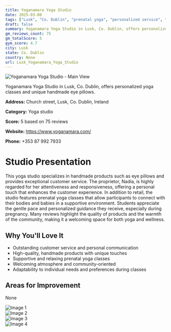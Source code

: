 ```yaml
---
title: Yoganamara Yoga Studio
date: 2025-03-08
tags: ["Lusk", "Co. Dublin", "prenatal yoga", "personalized service", "handmade products", "Lusk"]  
draft: false
summary: Yoganamara Yoga Studio in Lusk, Co. Dublin, offers personalized yoga classes and unique handmade eye pillows.
gm_reviews_count: 75
gm_totalScore: 5
gym_score: 4.7
city: Lusk
state: Co. Dublin
country: None
url: Lusk_Yoganamara_Yoga_Studio
---
```


<div className="aspect-[16/9] relative my-8">
  <img 
    src="https://lh5.googleusercontent.com/p/AF1QipPfGy7Qg0l4XVLyBrM0TSYp7xAHjqTnP-1idPvO=w1920-h1080-k-no"
    alt="Yoganamara Yoga Studio - Main View"
    className="object-cover absolute inset-0 w-full h-full rounded-lg"
  />
</div>

Yoganamara Yoga Studio in Lusk, Co. Dublin, offers personalized yoga classes and unique handmade eye pillows.

**Address:** Church street, Lusk, Co. Dublin, Ireland

**Category:** Yoga studio

**Score:** 5 based on 75 reviews

**Website:** https://www.yoganamara.com/

**Phone:** +353 87 992 7933

# Studio Presentation

This yoga studio specializes in handmade products such as eye pillows and provides exceptional customer service. The proprietor, Nadia, is highly regarded for her attentiveness and responsiveness, offering a personal touch that enhances the customer experience. In addition to retail, the studio features prenatal yoga classes that allow participants to connect with their bodies and babies in a supportive environment. Students appreciate the gentle pace and personalized guidance they receive, especially during pregnancy. Many reviews highlight the quality of products and the warmth of the community, making it a welcoming space for both yoga and wellness.

## Why You'll Love It

- Outstanding customer service and personal communication
- High-quality, handmade products with unique touches
- Supportive and relaxing prenatal yoga classes
- Welcoming atmosphere and community-oriented
- Adaptability to individual needs and preferences during classes

## Areas for Improvement

None

<div className="grid grid-cols-1 xl:grid-cols-2 gap-4 my-8">
<div className="aspect-[4/3] relative"><img src="https://lh3.googleusercontent.com/p/AF1QipOKgfEYw98eksqewM6dhPLtM3UdqWWuwhPBrkBP=w1920-h1080-k-no" alt="Image 1" className="object-cover absolute inset-0 w-full h-full rounded-lg" /></div>
<div className="aspect-[4/3] relative"><img src="https://lh5.googleusercontent.com/p/AF1QipPF5gXJ8glirBYBKvuHl3W95iVd8MOksivyoFfy=w1920-h1080-k-no" alt="Image 2" className="object-cover absolute inset-0 w-full h-full rounded-lg" /></div>
<div className="aspect-[4/3] relative"><img src="https://lh5.googleusercontent.com/p/AF1QipPAhbZgQtlRmd4BoHt8-jETW6zCoi-ngn5IgFTb=w1920-h1080-k-no" alt="Image 3" className="object-cover absolute inset-0 w-full h-full rounded-lg" /></div>
<div className="aspect-[4/3] relative"><img src="https://lh5.googleusercontent.com/p/AF1QipMBuJRXCWJ9ubZ57YKzY0JliU-KzEvlJQrzZvJt=w1920-h1080-k-no" alt="Image 4" className="object-cover absolute inset-0 w-full h-full rounded-lg" /></div>
</div>